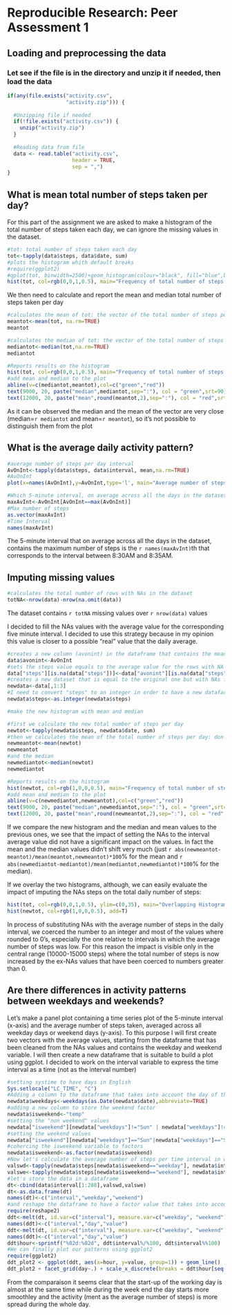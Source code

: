 # Reproducible Research: Peer Assessment 1


## Loading and preprocessing the data

### Let see if the file is in the directory and unzip it if needed, then load the data
```r
if(any(file.exists("activity.csv", 
                   "activity.zip"))) {
        
  #Unzipping file if needed
  if(!file.exists("activity.csv")) {
    unzip("activity.zip")
  }
  
  #Reading data from file
  data <- read.table("activity.csv",
                     header = TRUE,
                     sep = ",")
}  

```

## What is mean total number of steps taken per day?
For this part of the assignment we are asked to make a histogram of the total number of steps taken each day, we can ignore the missing values in the dataset.

```r
#tot: total number of steps taken each day
tot<-tapply(data$steps, data$date, sum)
#plots the histogram whith default breaks
#require(ggplot2)
#qplot(tot, binwidth=2500)+geom_histogram(colour="black", fill="blue",binwidth=2500)
hist(tot, col=rgb(0,0,1,0.5), main="Frequency of total number of steps per day", xlab="Total number of steps", ylab="Frequency", ylim=c(0,35))

```

We then need to calculate and report the mean and median total number of steps taken per day

```r
#calculates the mean of tot: the vector of the total number of steps per day, ignoring NA's
meantot<-mean(tot, na.rm=TRUE)
meantot

#calculates the median of tot: the vector of the total number of steps per day, ignoring NA's
mediantot<-median(tot,na.rm=TRUE)
mediantot

#Reports results on the histogram
hist(tot, col=rgb(0,0,1,0.5), main="Frequency of total number of steps per day", xlab="Total number of steps", ylab="Frequency", ylim=c(0,35))
#add mean and median to the plot
abline(v=c(mediantot,meantot),col=c("green","red"))
text(9000, 20, paste("median",mediantot,sep=":"), col = "green",srt=90)
text(12000, 20, paste("mean",round(meantot,2),sep=":"), col = "red",srt=90)

```

As it can be observed the median and the mean of the vector are very close (median=`r mediantot` and mean=`r meantot`), so it's not possible to distinguish them from the plot

## What is the average daily activity pattern?

```r
#average number of steps per day interval
AvOnInt<-tapply(data$steps, data$interval, mean,na.rm=TRUE)
#AvOnInt
plot(x=names(AvOnInt),y=AvOnInt,type='l', main="Average number of steps per day interval", xlab="day interval", ylab="Average n. of steps")

#Which 5-minute interval, on average across all the days in the dataset, contains the maximum number of steps?
maxAvInt<-AvOnInt[AvOnInt==max(AvOnInt)]
#Max number of steps
as.vector(maxAvInt)
#Time Interval
names(maxAvInt)
```
The 5-minute interval that on average across all the days in the dataset, contains the maximum number of steps is the `r names(maxAvInt)`th that corresponds to the interval between 8:30AM and 8:35AM.

## Imputing missing values
```r
#calculates the total number of rows with NAs in the dataset
totNA<-nrow(data)-nrow(na.omit(data))
```
The dataset contains `r totNA` missing values over `r nrow(data)` values

I decided to fill the NAs values with the average value for the corresponding five minute interval. I decided to use this strategy because in my opinion this value is closer to a possible "real" value that the daily average.

```r
#creates a new column (avonint) in the dataframe that contains the mean of the total number of steps in the time interval
data$avonint<-AvOnInt
#sets the steps value equals to the average value for the rows with NA steps
data["steps"][is.na(data["steps"])]<-data["avonint"][is.na(data["steps"])]
#creates a new dataset that is equal to the original one but with NAs filled in
newdata<-data[,1:3]
#I need to convert "steps" to an integer in order to have a new datafarame equal to the original one
newdata$steps<-as.integer(newdata$steps)

#make the new histogram with mean and median

#first we calculate the new total number of steps per day
newtot<-tapply(newdata$steps, newdata$date, sum)
#then we calculates the mean of the total number of steps per day: don't have NA's to ignore any more
newmeantot<-mean(newtot)
newmeantot
#and the median
newmediantot<-median(newtot)
newmediantot

#Reports results on the histogram
hist(newtot, col=rgb(1,0,0,0.5), main="Frequency of total number of steps per day", xlab="Total number of steps", ylab="Frequency", ylim=c(0,35))
#add mean and median to the plot
abline(v=c(newmediantot,newmeantot),col=c("green","red"))
text(9000, 20, paste("median",newmediantot,sep=":"), col = "green",srt=90)
text(12000, 20, paste("mean",round(newmeantot,2),sep=":"), col = "red",srt=90)
```
If we compare the new histogram and the median and mean values to the previous ones, we see that the impact of setting the NAs to the interval average value did not have a significant impact on the values. In fact the mean and the median values didn't shift very much (just `r abs(newmeantot-meantot)/mean(meantot,newmeantot)*100`% for the mean and `r abs(newmediantot-mediantot)/mean(mediantot,newmediantot)*100`% for the median).

If we overlay the two histograms, although, we can easily evaluate the impact of imputing the NAs steps on the total daily number of steps:
```r
hist(tot, col=rgb(0,0,1,0.5), ylim=c(0,35), main="Overlapping Histogram", xlab="Total number of steps", ylab="Frequency")
hist(newtot, col=rgb(1,0,0,0.5), add=T)
```
In process of substituting NAs with the average number of steps in the daily interval, we coerced the number to an integer and most of the values where rounded to 0's, especially the one relative to intervals in which the average number of steps was low.
For this reason the impact is visible only in the central range (10000-15000 steps) where the total number of steps is now increased by the ex-NAs values that have been coerced to numbers greater than 0.

## Are there differences in activity patterns between weekdays and weekends?

Let's make a panel plot containing a time series plot of the 5-minute interval (x-axis) and the average number of steps taken, averaged across all weekday days or weekend days (y-axis).
To this purpose I will first create two vectors with the average values, starting from the dataframe that has been cleaned from the NAs values and contains the weekday and weekend variable.
I will then create a new dataframe that is suitable to build a plot using ggplot.
I decided to work on the interval variable to express the time interval as a time (not as the interval number)

```r
#setting systime to have days in English
Sys.setlocale("LC_TIME", "C")
#Adding a column to the dataframe that takes into account the day of the week
newdata$weekdays<-weekdays(as.Date(newdata$date),abbreviate=TRUE)
#adding a new column to store the weekend factor
newdata$isweekend<-"temp"
#setting the "non weekend" values
newdata["isweekend"][newdata["weekdays"]!="Sun" | newdata["weekdays"]!="Sat"]<-"weekday"
#setting the weekend values
newdata["isweekend"][newdata["weekdays"]=="Sun"|newdata["weekdays"]=="Sat"]<-"weekend"
#cohercing the isweekend variable to factors
newdata$isweekend<-as.factor(newdata$isweekend)
#Now let's calculate the average number of steps per time interval in week days and in weekends
valswd<-tapply(newdata$steps[newdata$isweekend=="weekday"], newdata$interval[newdata$isweekend=="weekday"],mean)
valswe<-tapply(newdata$steps[newdata$isweekend=="weekend"], newdata$interval[newdata$isweekend=="weekend"],mean)
#let's store the data in a dataframe
dt<-cbind(data$interval[1:288],valswd,valswe)
dt<-as.data.frame(dt)
names(dt)<-c("interval","weekday","weekend")
#and reshape the dataframe to have a factor value that takes into account if the values are weekday's or weekend's vals
require(reshape2)
ddt<-melt(dt, id.var=c("interval"), measure.var=c("weekday", "weekend"), variable.name="day")
names(ddt)<-c("interval","day","value")
ddt<-melt(dt, id.var=c("interval"), measure.var=c("weekday", "weekend"), variable.name="day")
names(ddt)<-c("interval","day","value")
ddt$hour<-sprintf("%02d:%02d", ddt$interval%/%100, ddt$interval%%100)
#We can finally plot our patterns using ggplot2
require(ggplot2)
ddt_plot2 <- ggplot(ddt, aes(x=hour, y=value, group=1)) + geom_line()
ddt_plot2 + facet_grid(day~.) + scale_x_discrete(breaks = ddt$hour[seq(1,288, by = 6)]) + theme(axis.text.x = element_text(angle = 90, hjust=1)) + labs(title = "Weekday vs Weekend comparative plot")

```

From the comparaison it seems clear that the start-up of the working day is almost at the same time while during the week end the day starts more smoothley and the activity (ment as the average number of steps) is more spread during the whole day.

